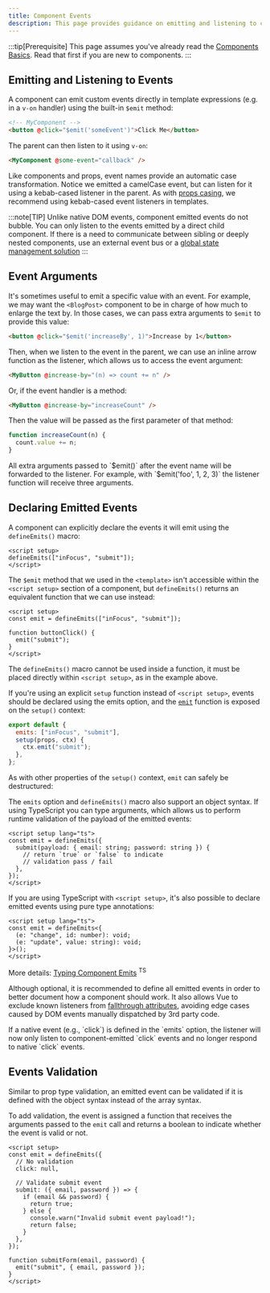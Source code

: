 ```yaml
---
title: Component Events
description: This page provides guidance on emitting and listening to custom events in Vue.js components.
---
```



:::tip[Prerequisite]
This page assumes you've already read the <span class="custom-link">[Components Basics](https://vuejs.org/guide/essentials/component-basics)</span>. Read that first if you are new to components.
:::

## Emitting and Listening to Events​

A component can emit custom events directly in template expressions (e.g. in a `v-on` handler) using the built-in `$emit` method:

```html
<!-- MyComponent -->
<button @click="$emit('someEvent')">Click Me</button>
```

The parent can then listen to it using `v-on`:

```html
<MyComponent @some-event="callback" />
```

Like components and props, event names provide an automatic case transformation. Notice we emitted a camelCase event, but can listen for it using a kebab-cased listener in the parent. As with <span class="custom-link">[props casing](/components/props/#prop-passing-details)</span>, we recommend using kebab-cased event listeners in templates.


:::note[TIP]
Unlike native DOM events, component emitted events do not bubble. You can only
listen to the events emitted by a direct child component. If there is a need
to communicate between sibling or deeply nested components, use an external
event bus or a <span class="custom-link">[global state management solution](https://vuejs.org/guidescaling-up/state-management)</span>
:::

## Event Arguments​

It's sometimes useful to emit a specific value with an event. For example, we may want the `<BlogPost>` component to be in charge of how much to enlarge the text by. In those cases, we can pass extra arguments to `$emit` to provide this value:

```html
<button @click="$emit('increaseBy', 1)">Increase by 1</button>
```

Then, when we listen to the event in the parent, we can use an inline arrow function as the listener, which allows us to access the event argument:

```html
<MyButton @increase-by="(n) => count += n" />
```

Or, if the event handler is a method:

```html
<MyButton @increase-by="increaseCount" />
```

Then the value will be passed as the first parameter of that method:

```js
function increaseCount(n) {
  count.value += n;
}
```

<Aside type="note" title="Tip">
  All extra arguments passed to `$emit()` after the event name will be forwarded
  to the listener. For example, with `$emit('foo', 1, 2, 3)` the listener
  function will receive three arguments.
</Aside>

## Declaring Emitted Events​

A component can explicitly declare the events it will emit using the `defineEmits()` macro:

```vue
<script setup>
defineEmits(["inFocus", "submit"]);
</script>
```

The `$emit` method that we used in the `<template>` isn't accessible within the `<script setup>` section of a component, but `defineEmits()` returns an equivalent function that we can use instead:

```vue
<script setup>
const emit = defineEmits(["inFocus", "submit"]);

function buttonClick() {
  emit("submit");
}
</script>
```

The `defineEmits()` macro cannot be used inside a function, it must be placed directly within `<script setup>`, as in the example above.

If you're using an explicit `setup` function instead of `<script setup>`, events should be declared using the emits option, and the <span class="custom-link">[`emit`](https://vuejs.org/api/options-state#emits)</span> function is exposed on the `setup()` context:

```js
export default {
  emits: ["inFocus", "submit"],
  setup(props, ctx) {
    ctx.emit("submit");
  },
};
```

As with other properties of the `setup()` context, `emit` can safely be destructured:

The `emits` option and `defineEmits()` macro also support an object syntax. If using TypeScript you can type arguments, which allows us to perform runtime validation of the payload of the emitted events:

```vue
<script setup lang="ts">
const emit = defineEmits({
  submit(payload: { email: string; password: string }) {
    // return `true` or `false` to indicate
    // validation pass / fail
  },
});
</script>
```

If you are using TypeScript with `<script setup>`, it's also possible to declare emitted events using pure type annotations:

```vue
<script setup lang="ts">
const emit = defineEmits<{
  (e: "change", id: number): void;
  (e: "update", value: string): void;
}>();
</script>
```

More details: <span class="custom-link">[Typing Component Emits](/typescript/composition/#typing-component-emits)</span> <sup>TS</sup>

Although optional, it is recommended to define all emitted events in order to better document how a component should work. It also allows Vue to exclude known listeners from <span class="custom-link">[fallthrough attributes](/components/attribute/#v-on-listener-inheritance)</span>, avoiding edge cases caused by DOM events manually dispatched by 3rd party code.

<Aside type="note" title="Tip">
  If a native event (e.g., `click`) is defined in the `emits` option, the
  listener will now only listen to component-emitted `click` events and no
  longer respond to native `click` events.
</Aside>

## Events Validation​

Similar to prop type validation, an emitted event can be validated if it is defined with the object syntax instead of the array syntax.

To add validation, the event is assigned a function that receives the arguments passed to the `emit` call and returns a boolean to indicate whether the event is valid or not.

```vue
<script setup>
const emit = defineEmits({
  // No validation
  click: null,

  // Validate submit event
  submit: ({ email, password }) => {
    if (email && password) {
      return true;
    } else {
      console.warn("Invalid submit event payload!");
      return false;
    }
  },
});

function submitForm(email, password) {
  emit("submit", { email, password });
}
</script>
```
